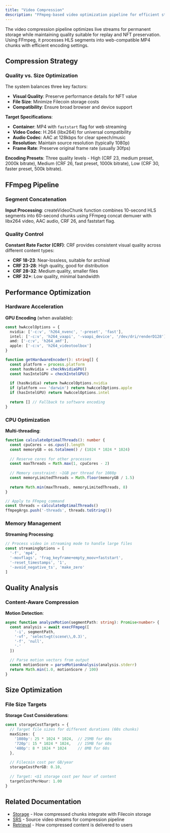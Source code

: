 ```yaml
---
title: "Video Compression"
description: "FFmpeg-based video optimization pipeline for efficient storage and streaming of live performance content."
---
```


The video compression pipeline optimizes live streams for permanent storage while maintaining quality suitable for replay and NFT preservation. Using FFmpeg, it processes HLS segments into web-compatible MP4 chunks with efficient encoding settings.

## Compression Strategy

### Quality vs. Size Optimization

The system balances three key factors:

- **Visual Quality**: Preserve performance details for NFT value
- **File Size**: Minimize Filecoin storage costs
- **Compatibility**: Ensure broad browser and device support

**Target Specifications**:
- **Container**: MP4 with `faststart` flag for web streaming
- **Video Codec**: H.264 (libx264) for universal compatibility
- **Audio Codec**: AAC at 128kbps for clear speech/music
- **Resolution**: Maintain source resolution (typically 1080p)
- **Frame Rate**: Preserve original frame rate (usually 30fps)

**Encoding Presets**: Three quality levels - High (CRF 23, medium preset, 2000k bitrate), Medium (CRF 26, fast preset, 1000k bitrate), Low (CRF 30, faster preset, 500k bitrate).

## FFmpeg Pipeline

### Segment Concatenation

**Input Processing**: createVideoChunk function combines 10-second HLS segments into 60-second chunks using FFmpeg concat demuxer with libx264 video, AAC audio, CRF 26, and faststart flag.

### Quality Control

**Constant Rate Factor (CRF)**:
CRF provides consistent visual quality across different content types:

- **CRF 18-23**: Near-lossless, suitable for archival
- **CRF 23-28**: High quality, good for distribution
- **CRF 28-32**: Medium quality, smaller files
- **CRF 32+**: Low quality, minimal bandwidth

## Performance Optimization

### Hardware Acceleration

**GPU Encoding** (when available):
```typescript
const hwAccelOptions = {
  nvidia: ['-c:v', 'h264_nvenc', '-preset', 'fast'],
  intel: ['-c:v', 'h264_vaapi', '-vaapi_device', '/dev/dri/renderD128'],
  amd: ['-c:v', 'h264_amf'],
  apple: ['-c:v', 'h264_videotoolbox']
}

function getHardwareEncoder(): string[] {
  const platform = process.platform
  const hasNvidia = checkNvidiaGPU()
  const hasIntelGPU = checkIntelGPU()
  
  if (hasNvidia) return hwAccelOptions.nvidia
  if (platform === 'darwin') return hwAccelOptions.apple
  if (hasIntelGPU) return hwAccelOptions.intel
  
  return [] // Fallback to software encoding
}
```

### CPU Optimization

**Multi-threading**:
```typescript
function calculateOptimalThreads(): number {
  const cpuCores = os.cpus().length
  const memoryGB = os.totalmem() / (1024 * 1024 * 1024)
  
  // Reserve cores for other processes
  const maxThreads = Math.max(1, cpuCores - 2)
  
  // Memory constraint: ~1GB per thread for 1080p
  const memoryLimitedThreads = Math.floor(memoryGB / 1.5)
  
  return Math.min(maxThreads, memoryLimitedThreads, 8)
}

// Apply to FFmpeg command
const threads = calculateOptimalThreads()
ffmpegArgs.push('-threads', threads.toString())
```

### Memory Management

**Streaming Processing**:
```typescript
// Process video in streaming mode to handle large files
const streamingOptions = [
  '-f', 'mp4',
  '-movflags', 'frag_keyframe+empty_moov+faststart',
  '-reset_timestamps', '1',
  '-avoid_negative_ts', 'make_zero'
]
```

## Quality Analysis

### Content-Aware Compression

**Motion Detection**:
```typescript
async function analyzeMotion(segmentPath: string): Promise<number> {
  const analysis = await execFFmpeg([
    '-i', segmentPath,
    '-vf', 'select=gt(scene\\,0.3)',
    '-f', 'null',
    '-'
  ])
  
  // Parse motion vectors from output
  const motionScore = parseMotionAnalysis(analysis.stderr)
  return Math.min(1.0, motionScore / 100)
}
```

## Size Optimization

### File Size Targets

**Storage Cost Considerations**:
```typescript
const storageCostTargets = {
  // Target file sizes for different durations (60s chunks)
  maxSizes: {
    '1080p': 25 * 1024 * 1024,  // 25MB for 60s
    '720p': 15 * 1024 * 1024,   // 15MB for 60s
    '480p': 8 * 1024 * 1024     // 8MB for 60s
  },
  
  // Filecoin cost per GB/year
  storageCostPerGB: 0.10,
  
  // Target: <$1 storage cost per hour of content
  targetCostPerHour: 1.00
}
```

## Related Documentation

- [Storage](/infra/storage) - How compressed chunks integrate with Filecoin storage
- [SRS](/infra/srs) - Source video streams for compression pipeline
- [Retrieval](/infra/retrieval) - How compressed content is delivered to users

